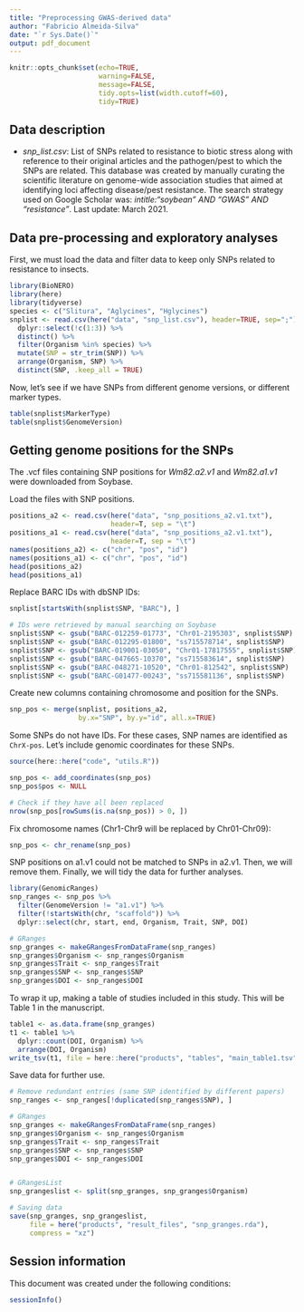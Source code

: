 ```yaml
---
title: "Preprocessing GWAS-derived data"
author: "Fabricio Almeida-Silva"
date: "`r Sys.Date()`"
output: pdf_document
---
```


```r
knitr::opts_chunk$set(echo=TRUE,
                      warning=FALSE, 
                      message=FALSE,
                      tidy.opts=list(width.cutoff=60),
                      tidy=TRUE)
```

## Data description

- _snp_list.csv_: List of SNPs related to resistance to biotic stress along with reference to their original articles and the pathogen/pest to which the SNPs are related. This database was created by manually curating the scientific literature on genome-wide association studies that aimed at identifying loci affecting disease/pest resistance. The search strategy used on Google Scholar was: _intitle:"soybean" AND "GWAS" AND "resistance"_. Last update: March 2021.

## Data pre-processing and exploratory analyses

First, we must load the data and filter data to keep only SNPs related to resistance to insects.

```r
library(BioNERO)
library(here)
library(tidyverse)
species <- c("Slitura", "Aglycines", "Hglycines")
snplist <- read.csv(here("data", "snp_list.csv"), header=TRUE, sep=";") %>%
  dplyr::select(!c(1:3)) %>%
  distinct() %>%
  filter(Organism %in% species) %>%
  mutate(SNP = str_trim(SNP)) %>%
  arrange(Organism, SNP) %>%
  distinct(SNP, .keep_all = TRUE)
```

Now, let's see if we have SNPs from different genome versions, or different marker types.

```r
table(snplist$MarkerType)
table(snplist$GenomeVersion)
```

## Getting genome positions for the SNPs

The .vcf files containing SNP positions for *Wm82.a2.v1* and *Wm82.a1.v1* were downloaded from Soybase.

Load the files with SNP positions.

```r
positions_a2 <- read.csv(here("data", "snp_positions_a2.v1.txt"), 
                         header=T, sep = "\t")
positions_a1 <- read.csv(here("data", "snp_positions_a2.v1.txt"), 
                         header=T, sep = "\t")
names(positions_a2) <- c("chr", "pos", "id")
names(positions_a1) <- c("chr", "pos", "id")
head(positions_a2)
head(positions_a1)
```

Replace BARC IDs with dbSNP IDs:

```r
snplist[startsWith(snplist$SNP, "BARC"), ]

# IDs were retrieved by manual searching on Soybase
snplist$SNP <- gsub("BARC-012259-01773", "Chr01-2195303", snplist$SNP)
snplist$SNP <- gsub("BARC-012295-01800", "ss715578714", snplist$SNP)
snplist$SNP <- gsub("BARC-019001-03050", "Chr01-17817555", snplist$SNP)
snplist$SNP <- gsub("BARC-047665-10370", "ss715583614", snplist$SNP)
snplist$SNP <- gsub("BARC-048271-10520", "Chr01-812542", snplist$SNP)
snplist$SNP <- gsub("BARC-G01477-00243", "ss715581136", snplist$SNP)
```

Create new columns containing chromosome and position for the SNPs.

```r
snp_pos <- merge(snplist, positions_a2, 
                 by.x="SNP", by.y="id", all.x=TRUE)
```

Some SNPs do not have IDs. For these cases, SNP names are identified as `ChrX-pos`. Let's include genomic coordinates for these SNPs.

```r
source(here::here("code", "utils.R"))

snp_pos <- add_coordinates(snp_pos)
snp_pos$pos <- NULL

# Check if they have all been replaced
nrow(snp_pos[rowSums(is.na(snp_pos)) > 0, ])
```

Fix chromosome names (Chr1-Chr9 will be replaced by Chr01-Chr09):

```r
snp_pos <- chr_rename(snp_pos)
```

SNP positions on a1.v1 could not be matched to SNPs in a2.v1. Then, we will remove them. Finally, we will tidy the data for further analyses.

```r
library(GenomicRanges)
snp_ranges <- snp_pos %>%
  filter(GenomeVersion != "a1.v1") %>%
  filter(!startsWith(chr, "scaffold")) %>%
  dplyr::select(chr, start, end, Organism, Trait, SNP, DOI)

# GRanges
snp_granges <- makeGRangesFromDataFrame(snp_ranges)
snp_granges$Organism <- snp_ranges$Organism
snp_granges$Trait <- snp_ranges$Trait
snp_granges$SNP <- snp_ranges$SNP
snp_granges$DOI <- snp_ranges$DOI
```

To wrap it up, making a table of studies included in this study. This will be Table 1 in the manuscript.

```r
table1 <- as.data.frame(snp_granges)
t1 <- table1 %>%
  dplyr::count(DOI, Organism) %>%
  arrange(DOI, Organism)
write_tsv(t1, file = here::here("products", "tables", "main_table1.tsv"))
```

Save data for further use.

```r
# Remove redundant entries (same SNP identified by different papers)
snp_ranges <- snp_ranges[!duplicated(snp_ranges$SNP), ]

# GRanges
snp_granges <- makeGRangesFromDataFrame(snp_ranges)
snp_granges$Organism <- snp_ranges$Organism
snp_granges$Trait <- snp_ranges$Trait
snp_granges$SNP <- snp_ranges$SNP
snp_granges$DOI <- snp_ranges$DOI


# GRangesList
snp_grangeslist <- split(snp_granges, snp_granges$Organism)

# Saving data
save(snp_granges, snp_grangeslist, 
     file = here("products", "result_files", "snp_granges.rda"),
     compress = "xz")
```


## Session information

This document was created under the following conditions:

```r
sessionInfo()
```